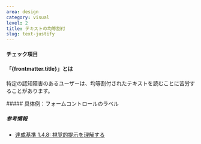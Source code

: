 ```yaml
---
area: design
category: visual
level: 2
title: テキストの均等割付
slug: text-justify
---
```



#### チェック項目

<Checkpoint title="複数行にわたるテキストを均等割り付けにせず、左寄せもしくは右寄せにする"/>

#### 「{frontmatter.title}」とは

<Level level={frontmatter.level} />

特定の認知障害のあるユーザーは、均等割付されたテキストを読むことに苦労することがあります。

<Cases>
  <div slot="title">
    ##### 具体例：フォームコントロールのラベル
  </div>
  <Case type="bad" title="均等割付する"/>
  <Case type="good" title="均等割付しない"/>
</Cases>

##### 参考情報

- [達成基準 1.4.8: 視覚的提示を理解する](https://waic.jp/translations/WCAG21/Understanding/visual-presentation.html)
